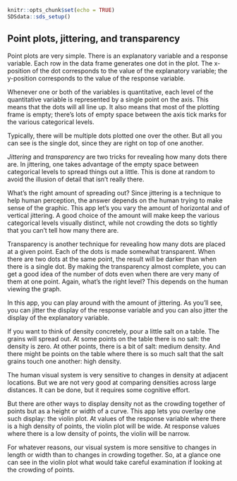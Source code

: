 
```r
knitr::opts_chunk$set(echo = TRUE)
SDSdata::sds_setup()
```

## Point plots, jittering, and transparency

Point plots are very simple. There is an explanatory variable and a response variable. Each row in  the data frame generates one dot in the plot. The x-position of the dot corresponds to the value of the explanatory variable; the y-position corresponds to the value of the response variable.

Whenever one or both of the variables is quantitative, each level of the quantitative variable is represented by a single point on the axis. This means  that the dots will all line up. It also means that most of the plotting  frame is empty; there's lots of empty space between  the axis tick marks for the various categorical levels. 

Typically, there will be multiple dots plotted one over the other. But all you can see is the single dot, since they are right on  top of one another. 

*Jittering* and *transparency* are two tricks for revealing how many dots there are. In jittering, one takes advantage of the empty space between categorical levels to spread things out a little. This is done at random to  avoid the illusion of detail that isn't really there. 

What's the right amount of spreading out? Since jittering is a technique to help human perception, the answer depends on the human trying to make sense of the graphic. This app let's you vary the amount of horizontal and of vertical jittering. A good choice of the amount will make keep  the various categorical levels visually distinct, while not crowding the dots so tightly that you can't tell how many there are. 

Transparency is  another technique for revealing how many dots are placed at a given point. Each of the dots is made somewhat transparent. When there are two dots at the same point, the result will be darker than when there is a single dot. By making the transparency almost complete, you can get a good  idea of the number of dots even when there are very many of them at one point. Again, what's the right level? This depends on the human viewing the graph.

In this app, you can play around with the amount of jittering. As you'll see, you can jitter the display of the response  variable and you can also jitter the display of the explanatory variable. 

If you want to think of density concretely, pour a little salt on  a table. The grains will spread out. At some points on the table there is no salt: the density is zero. At other points, there is a bit of salt: medium density. And there might be points on the table where  there is so much salt that the salt grains touch one another: high density.

The human visual system is  very sensitive to changes in density at adjacent locations. But we  are not very good at comparing densities across large distances. It can be done, but  it  requires some cognitive effort.

But there are other ways to display density not as the crowding together of points but as a height or width of a curve. This app lets you overlay one such display: the violin plot. At values of the response variable where there is a high density of points, the violin plot  will be  wide. At response values where there is a low density of points, the violin will be narrow.

For whatever reasons, our visual system is more  sensitive to  changes in length or width than to changes in  crowding together. So, at a glance one can  see in the violin plot what would take careful examination if looking  at the crowding  of points. 


